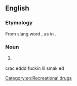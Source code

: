 ==English==

===Etymology===
From slang word {{term|crack}}, as in {{term|cocaine}}.

===Noun===
{{en-noun|head=[[crack]] [[head]]}}

# {{slang}} {{alternative spelling of|crackhead}}

[[Category:en:Recreational drugs]]
crac eddd
fuckin lil smak ed